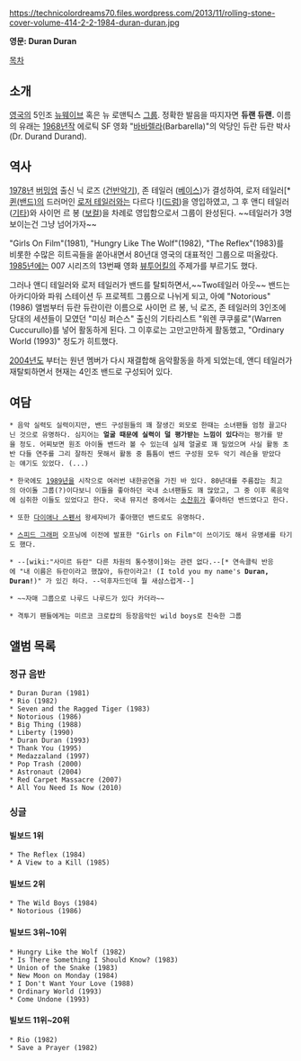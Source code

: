 https://technicolordreams70.files.wordpress.com/2013/11/rolling-stone-cover-volume-414-2-2-1984-duran-duran.jpg

'''영문: Duran Duran'''

[[목차]]

== 소개 ==

[[영국]]의 5인조 [[뉴웨이브]] 혹은 뉴 로맨틱스 [[그룹]]. 정확한 발음을 따지자면 '''듀랜 듀랜.''' 이름의 유래는 [[1968년]]작 에로틱 SF 영화 "[[바바렐라]](Barbarella)"의 악당인 듀란 듀란 박사 (Dr. Durand Durand).

== 역사 ==

[[1978년]] [[버밍엄]] 출신 닉 로즈 ([[건반악기]]), 존 테일러 ([[베이스]])가 결성하여, 로저 테일러[* [[퀸(밴드)]]의 드러머인 [[로저 테일러]]와는 다르다 !]([[드럼]])을 영입하였고, 그 후 앤디 테일러 ([[기타]])와 사이먼 르 봉 ([[보컬]])을 차례로 영입함으로서 그룹이 완성된다. ~~테일러가 3명 보이는건 그냥 넘어가자~~

"Girls On Film"(1981), "Hungry Like The Wolf"(1982), "The Reflex"(1983)를 비롯한 수많은 히트곡들을 쏟아내면서 80년대 영국의 대표적인 그룹으로 떠올랐다. [[1985년]]에는 007 시리즈의 13번째 영화 [[뷰투어킬]]의 주제가를 부르기도 했다.

그러나 앤디 테일러와 로저 테일러가 밴드를 탈퇴하면서,~~Two테일러 아웃~~ 밴드는 아카디아와 파워 스테이션 두 프로젝트 그룹으로 나뉘게 되고, 아예 "Notorious"(1986) 앨범부터 듀란 듀란이란 이름으로 사이먼 르 봉, 닉 로즈, 존 테일러의 3인조에 당대의 세션들이 모였던 "미싱 퍼슨스" 출신의 기타리스트 "워렌 쿠쿠룰로"(Warren Cuccurullo)를 넣어 활동하게 된다. 그 이후로는 고만고만하게 활동했고, "Ordinary World (1993)" 정도가 히트했다.

[[2004년]]도 부터는 원년 멤버가 다시 재결합해 음악활동을 하게 되었는데, 앤디 테일러가 재탈퇴하면서 현재는 4인조 밴드로 구성되어 있다.

== 여담 ==

 * 음악 실력도 실력이지만, 밴드 구성원들의 꽤 잘생긴 외모로 한때는 소녀팬들 엄청 끌고다닌 것으로 유명하다. 심지어는 '''얼굴 때문에 실력이 덜 평가받는 느낌이 있다'''라는 평가를 받을 정도. 어찌보면 원조 아이돌 밴드라 볼 수 있는데 실제 얼굴로 꽤 밀었으며 사실 활동 초반 다들 연주를 그리 잘하진 못해서 활동 중 틈틈이 밴드 구성원 모두 악기 레슨을 받았다는 얘기도 있었다. (...)

 * 한국에도 [[1989년]]을 시작으로 여러번 내한공연을 가진 바 있다. 80년대를 주름잡는 최고의 아이돌 그룹(?)이다보니 이들을 좋아하던 국내 소녀팬들도 꽤 많았고, 그 중 이후 록음악에 심취한 이들도 있었다고 한다. 국내 뮤지션 중에서는 [[소찬휘]]가 좋아하던 밴드였다고 한다.

 * 또한 [[다이애나 스펜서]] 왕세자비가 좋아했던 밴드로도 유명하다.

 * [[스피드 그래퍼]] 오프닝에 이전에 발표한 "Girls on Film"이 쓰이기도 해서 유명세를 타기도 했다.

 * --[wiki:"사미르 듀란" 다른 차원의 통수쟁이]와는 관련 없다.--[* 연속클릭 반응에 "내 이름은 듀란이라고 했잖아, 듀란이라고! (I told you my name's '''Duran, Duran!''')" 가 있긴 하다. --덕후자드인데 뭘 새삼스럽게--]

 * ~~자매 그룹으로 나루드 나루드가 있다 카더라~~ 

 * 격투기 팬들에게는 미르코 크로캅의 등장음악인 wild boys로 친숙한 그룹
== 앨범 목록 ==

=== 정규 음반 ===

 * Duran Duran (1981)
 * Rio (1982)
 * Seven and the Ragged Tiger (1983)
 * Notorious (1986)
 * Big Thing (1988)
 * Liberty (1990)
 * Duran Duran (1993)
 * Thank You (1995)
 * Medazzaland (1997)
 * Pop Trash (2000)
 * Astronaut (2004)
 * Red Carpet Massacre (2007)
 * All You Need Is Now (2010)

=== 싱글 ===
==== 빌보드 1위 ====
 
 * The Reflex (1984)
 * A View to a Kill (1985)

==== 빌보드 2위 ====
 
 * The Wild Boys (1984)
 * Notorious (1986)

==== 빌보드 3위~10위 ====
 
 * Hungry Like the Wolf (1982)
 * Is There Something I Should Know? (1983)
 * Union of the Snake (1983)
 * New Moon on Monday (1984)
 * I Don't Want Your Love (1988)
 * Ordinary World (1993)
 * Come Undone (1993)
 
==== 빌보드 11위~20위 ====
 
 * Rio (1982)
 * Save a Prayer (1982)
